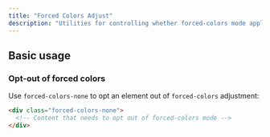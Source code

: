 ```yaml
---
title: "Forced Colors Adjust"
description: "Utilities for controlling whether forced-colors mode applies to an element."
---
```




## Basic usage

### Opt-out of forced colors

Use `forced-colors-none` to opt an element out of `forced-colors` adjustment:

```html
<div class="forced-colors-none">
  <!-- Content that needs to opt out of forced-colors mode -->
</div>
```
